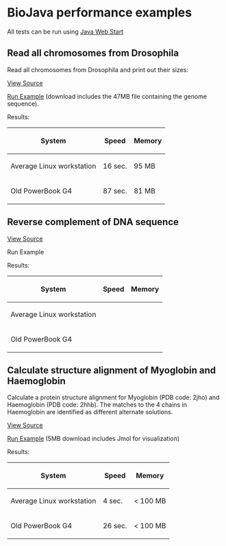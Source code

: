 = BioJava performance examples=

All tests can be run using [http://java.sun.com/products/javawebstart/ Java Web Start]

== Read all chromosomes from Drosophila ==
Read all chromosomes from Drosophila and print out their sizes:

[[BioJava:Performance:ReadDrosophila|View Source]]

[http://www.biojava.org/download/performance/biojava-test.jnlp Run Example] (download includes the 47MB file containing the genome sequence).

Results:

{| class="wikitable"
|-
! System
! Speed
! Memory
|-
| Average Linux workstation
| 16 sec.
| 95 MB
|-
| Old PowerBook G4
| 87 sec.
| 81 MB
|}

== Reverse complement of DNA sequence ==

[[BioJava:Performance:ReverseComplement|View Source]]

Run Example

Results:


{| class="wikitable"
|-
! System
! Speed
! Memory
|-
| Average Linux workstation
| 
| 
|-
| Old PowerBook G4
| 
| 
|}


== Calculate structure alignment of Myoglobin and Haemoglobin ==

Calculate a protein structure alignment for Myoglobin (PDB code: 2jho) and Haemoglobin (PDB code: 2hhb).
The matches to the 4 chains in Haemoglobin are identified as different alternate solutions.

[[BioJava:Performance:AlignMyoHemo|View Source]]

[http://www.biojava.org/download/performance/biojava-structure-example1.jnlp Run Example] (5MB download includes Jmol for visualization)

Results:


{| class="wikitable"
|-
! System
! Speed
! Memory
|-
| Average Linux workstation
| 4 sec.
| < 100 MB
|-
| Old PowerBook G4
| 26 sec.
| < 100 MB
|}